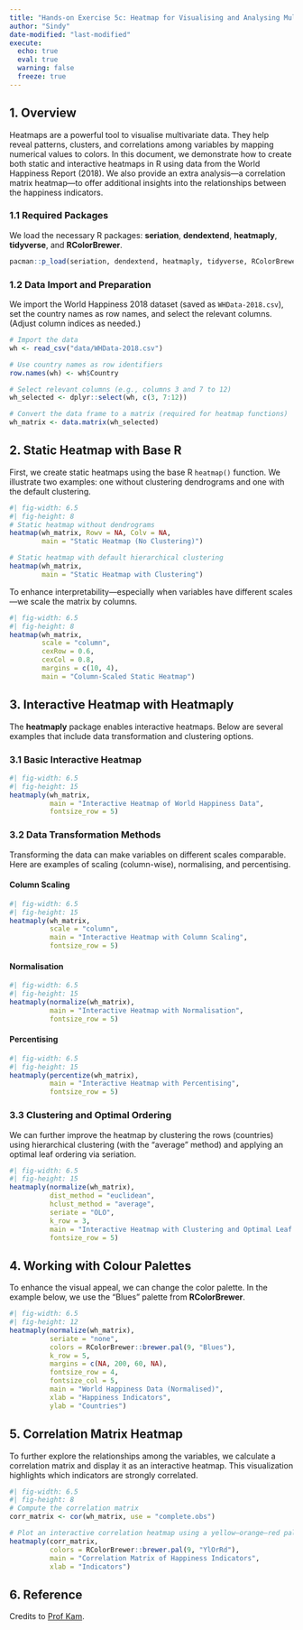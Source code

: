 ```yaml
---
title: "Hands-on Exercise 5c: Heatmap for Visualising and Analysing Multivariate Data: Key Concepts and Insights"
author: "Sindy"
date-modified: "last-modified"
execute:
  echo: true
  eval: true
  warning: false
  freeze: true
---
```


## 1. Overview

Heatmaps are a powerful tool to visualise multivariate data. They help reveal patterns, clusters, and correlations among variables by mapping numerical values to colors. In this document, we demonstrate how to create both static and interactive heatmaps in R using data from the World Happiness Report (2018). We also provide an extra analysis—a correlation matrix heatmap—to offer additional insights into the relationships between the happiness indicators.

### 1.1 Required Packages

We load the necessary R packages: **seriation**, **dendextend**, **heatmaply**, **tidyverse**, and **RColorBrewer**.

```r
pacman::p_load(seriation, dendextend, heatmaply, tidyverse, RColorBrewer)
```

### 1.2 Data Import and Preparation

We import the World Happiness 2018 dataset (saved as `WHData-2018.csv`), set the country names as row names, and select the relevant columns. (Adjust column indices as needed.)

```r
# Import the data
wh <- read_csv("data/WHData-2018.csv")

# Use country names as row identifiers
row.names(wh) <- wh$Country

# Select relevant columns (e.g., columns 3 and 7 to 12)
wh_selected <- dplyr::select(wh, c(3, 7:12))

# Convert the data frame to a matrix (required for heatmap functions)
wh_matrix <- data.matrix(wh_selected)
```

## 2. Static Heatmap with Base R

First, we create static heatmaps using the base R `heatmap()` function. We illustrate two examples: one without clustering dendrograms and one with the default clustering.

```r
#| fig-width: 6.5
#| fig-height: 8
# Static heatmap without dendrograms
heatmap(wh_matrix, Rowv = NA, Colv = NA, 
        main = "Static Heatmap (No Clustering)")

# Static heatmap with default hierarchical clustering
heatmap(wh_matrix, 
        main = "Static Heatmap with Clustering")
```

To enhance interpretability—especially when variables have different scales—we scale the matrix by columns.

```r
#| fig-width: 6.5
#| fig-height: 8
heatmap(wh_matrix,
        scale = "column",
        cexRow = 0.6, 
        cexCol = 0.8,
        margins = c(10, 4),
        main = "Column-Scaled Static Heatmap")
```

## 3. Interactive Heatmap with Heatmaply

The **heatmaply** package enables interactive heatmaps. Below are several examples that include data transformation and clustering options.

### 3.1 Basic Interactive Heatmap

```r
#| fig-width: 6.5
#| fig-height: 15
heatmaply(wh_matrix,
          main = "Interactive Heatmap of World Happiness Data",
          fontsize_row = 5)
```

### 3.2 Data Transformation Methods

Transforming the data can make variables on different scales comparable. Here are examples of scaling (column-wise), normalising, and percentising.

#### Column Scaling

```r
#| fig-width: 6.5
#| fig-height: 15
heatmaply(wh_matrix,
          scale = "column",
          main = "Interactive Heatmap with Column Scaling",
          fontsize_row = 5)
```

#### Normalisation

```r
#| fig-width: 6.5
#| fig-height: 15
heatmaply(normalize(wh_matrix),
          main = "Interactive Heatmap with Normalisation",
          fontsize_row = 5)
```

#### Percentising

```r
#| fig-width: 6.5
#| fig-height: 15
heatmaply(percentize(wh_matrix),
          main = "Interactive Heatmap with Percentising",
          fontsize_row = 5)
```

### 3.3 Clustering and Optimal Ordering

We can further improve the heatmap by clustering the rows (countries) using hierarchical clustering (with the “average” method) and applying an optimal leaf ordering via seriation.

```r
#| fig-width: 6.5
#| fig-height: 15
heatmaply(normalize(wh_matrix),
          dist_method = "euclidean",
          hclust_method = "average",
          seriate = "OLO",
          k_row = 3,
          main = "Interactive Heatmap with Clustering and Optimal Leaf Ordering",
          fontsize_row = 5)
```

## 4. Working with Colour Palettes

To enhance the visual appeal, we can change the color palette. In the example below, we use the “Blues” palette from **RColorBrewer**.

```r
#| fig-width: 6.5
#| fig-height: 12
heatmaply(normalize(wh_matrix),
          seriate = "none",
          colors = RColorBrewer::brewer.pal(9, "Blues"),
          k_row = 5,
          margins = c(NA, 200, 60, NA),
          fontsize_row = 4,
          fontsize_col = 5,
          main = "World Happiness Data (Normalised)",
          xlab = "Happiness Indicators",
          ylab = "Countries")
```

## 5. Correlation Matrix Heatmap

To further explore the relationships among the variables, we calculate a correlation matrix and display it as an interactive heatmap. This visualization highlights which indicators are strongly correlated.

```r
#| fig-width: 6.5
#| fig-height: 8
# Compute the correlation matrix
corr_matrix <- cor(wh_matrix, use = "complete.obs")

# Plot an interactive correlation heatmap using a yellow–orange–red palette
heatmaply(corr_matrix,
          colors = RColorBrewer::brewer.pal(9, "YlOrRd"),
          main = "Correlation Matrix of Happiness Indicators",
          xlab = "Indicators")
```

## 6. Reference
Credits to [Prof Kam](https://r4va.netlify.app/chap14).

